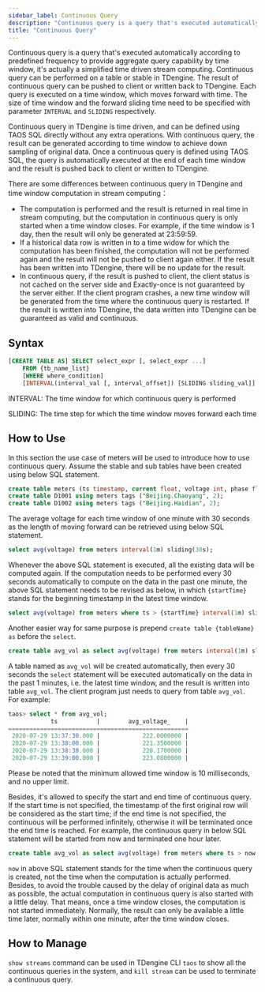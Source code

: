 ```yaml
---
sidebar_label: Continuous Query
description: "Continuous query is a query that's executed automatically according to predefined frequency to provide aggregate query capability by time window, it's actually a simplified time driven stream computing."
title: "Continuous Query"
---
```


Continuous query is a query that's executed automatically according to predefined frequency to provide aggregate query capability by time window, it's actually a simplified time driven stream computing. Continuous query can be performed on a table or stable in TDengine. The result of continuous query can be pushed to client or written back to TDengine. Each query is executed on a time window, which moves forward with time. The size of time window and the forward sliding time need to be specified with parameter `INTERVAL` and `SLIDING` respectively.

Continuous query in TDengine is time driven, and can be defined using TAOS SQL directly without any extra operations. With continuous query, the result can be generated according to time window to achieve down sampling of original data. Once a continuous query is defined using TAOS SQL, the query is automatically executed at the end of each time window and the result is pushed back to client or written to TDengine.

There are some differences between continuous query in TDengine and time window computation in stream computing：

- The computation is performed and the result is returned in real time in stream computing, but the computation in continuous query is only started when a time window closes. For example, if the time window is 1 day, then the result will only be generated at 23:59:59.
- If a historical data row is written in to a time widow for which the computation has been finished, the computation will not be performed again and the result will not be pushed to client again either. If the result has been written into TDengine, there will be no update for the result.
- In continuous query, if the result is pushed to client, the client status is not cached on the server side and Exactly-once is not guaranteed by the server either. If the client program crashes, a new time window will be generated from the time where the continuous query is restarted. If the result is written into TDengine, the data written into TDengine can be guaranteed as valid and continuous.

## Syntax

```sql
[CREATE TABLE AS] SELECT select_expr [, select_expr ...]
    FROM {tb_name_list}
    [WHERE where_condition]
    [INTERVAL(interval_val [, interval_offset]) [SLIDING sliding_val]]

```

INTERVAL: The time window for which continuous query is performed

SLIDING: The time step for which the time window moves forward each time

## How to Use

In this section the use case of meters will be used to introduce how to use continuous query. Assume the stable and sub tables have been created using below SQL statement.

```sql
create table meters (ts timestamp, current float, voltage int, phase float) tags (location binary(64), groupId int);
create table D1001 using meters tags ("Beijing.Chaoyang", 2);
create table D1002 using meters tags ("Beijing.Haidian", 2);
```

The average voltage for each time window of one minute with 30 seconds as the length of moving forward can be retrieved using below SQL statement.

```sql
select avg(voltage) from meters interval(1m) sliding(30s);
```

Whenever the above SQL statement is executed, all the existing data will be computed again. If the computation needs to be performed every 30 seconds automatically to compute on the data in the past one minute, the above SQL statement needs to be revised as below, in which `{startTime}` stands for the beginning timestamp in the latest time window.

```sql
select avg(voltage) from meters where ts > {startTime} interval(1m) sliding(30s);
```

Another easier way for same purpose is prepend `create table {tableName} as` before the `select`.

```sql
create table avg_vol as select avg(voltage) from meters interval(1m) sliding(30s);
```

A table named as `avg_vol` will be created automatically, then every 30 seconds the `select` statement will be executed automatically on the data in the past 1 minutes, i.e. the latest time window, and the result is written into table `avg_vol`. The client program just needs to query from table `avg_vol`. For example:

```sql
taos> select * from avg_vol;
            ts           |        avg_voltage_    |
===================================================
 2020-07-29 13:37:30.000 |            222.0000000 |
 2020-07-29 13:38:00.000 |            221.3500000 |
 2020-07-29 13:38:30.000 |            220.1700000 |
 2020-07-29 13:39:00.000 |            223.0800000 |
```

Please be noted that the minimum allowed time window is 10 milliseconds, and no upper limit.

Besides, it's allowed to specify the start and end time of continuous query. If the start time is not specified, the timestamp of the first original row will be considered as the start time; if the end time is not specified, the continuous will be performed infinitely, otherwise it will be terminated once the end time is reached. For example, the continuous query in below SQL statement will be started from now and terminated one hour later.

```sql
create table avg_vol as select avg(voltage) from meters where ts > now and ts <= now + 1h interval(1m) sliding(30s);
```

`now` in above SQL statement stands for the time when the continuous query is created, not the time when the computation is actually performed. Besides, to avoid the trouble caused by the delay of original data as much as possible, the actual computation in continuous query is also started with a little delay. That means, once a time window closes, the computation is not started immediately. Normally, the result can only be available a little time later, normally within one minute, after the time window closes.

## How to Manage

`show streams` command can be used in TDengine CLI `taos` to show all the continuous queries in the system, and `kill stream` can be used to terminate a continuous query.
